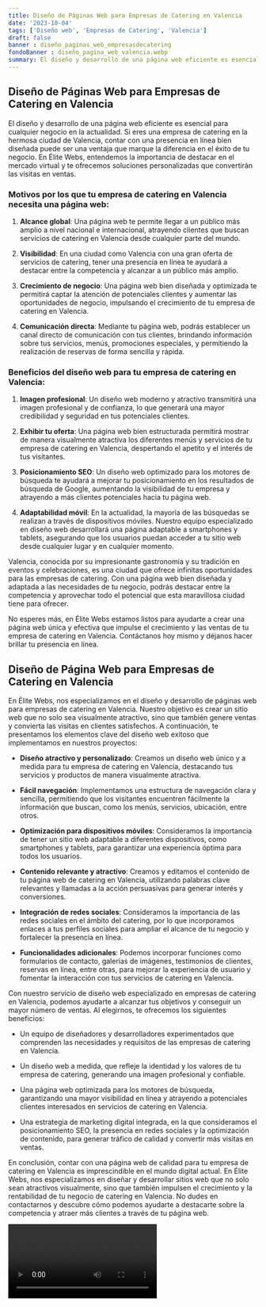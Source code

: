 ```yaml
---
title: Diseño de Páginas Web para Empresas de Catering en Valencia
date: '2023-10-04'
tags: ['Diseño web', 'Empresas de Catering', 'Valencia']
draft: false
banner : diseño_paginas_web_empresasdecatering
fondoBanner : diseño_pagina_web_valencia.webp
summary: El diseño y desarrollo de una página web eficiente es esencial para cualquier negocio en la actualidad. Si eres una empresa de catering en la hermosa ciudad de Valencia, contar con una presencia en línea bien diseñada puede ser una ventaja que marque la diferencia en el éxito de tu negocio. En Élite Webs, entendemos la importancia de destacar en el mercado virtual y te ofrecemos soluciones personalizadas que convertirán las visitas en ventas.
---
```


## **Diseño de Páginas Web para Empresas de Catering en Valencia**

El diseño y desarrollo de una página web eficiente es esencial para cualquier negocio en la actualidad. Si eres una empresa de catering en la hermosa ciudad de Valencia, contar con una presencia en línea bien diseñada puede ser una ventaja que marque la diferencia en el éxito de tu negocio. En Élite Webs, entendemos la importancia de destacar en el mercado virtual y te ofrecemos soluciones personalizadas que convertirán las visitas en ventas.

### **Motivos por los que tu empresa de catering en Valencia necesita una página web:**

1. **Alcance global**: Una página web te permite llegar a un público más amplio a nivel nacional e internacional, atrayendo clientes que buscan servicios de catering en Valencia desde cualquier parte del mundo.

2. **Visibilidad**: En una ciudad como Valencia con una gran oferta de servicios de catering, tener una presencia en línea te ayudará a destacar entre la competencia y alcanzar a un público más amplio.

3. **Crecimiento de negocio**: Una página web bien diseñada y optimizada te permitirá captar la atención de potenciales clientes y aumentar las oportunidades de negocio, impulsando el crecimiento de tu empresa de catering en Valencia.

4. **Comunicación directa**: Mediante tu página web, podrás establecer un canal directo de comunicación con tus clientes, brindando información sobre tus servicios, menús, promociones especiales, y permitiendo la realización de reservas de forma sencilla y rápida.

### **Beneficios del diseño web para tu empresa de catering en Valencia:**

1. **Imagen profesional**: Un diseño web moderno y atractivo transmitirá una imagen profesional y de confianza, lo que generará una mayor credibilidad y seguridad en tus potenciales clientes.

2. **Exhibir tu oferta**: Una página web bien estructurada permitirá mostrar de manera visualmente atractiva los diferentes menús y servicios de tu empresa de catering en Valencia, despertando el apetito y el interés de tus visitantes.

3. **Posicionamiento SEO**: Un diseño web optimizado para los motores de búsqueda te ayudará a mejorar tu posicionamiento en los resultados de búsqueda de Google, aumentando la visibilidad de tu empresa y atrayendo a más clientes potenciales hacia tu página web.

4. **Adaptabilidad móvil**: En la actualidad, la mayoría de las búsquedas se realizan a través de dispositivos móviles. Nuestro equipo especializado en diseño web desarrollará una página adaptable a smartphones y tablets, asegurando que los usuarios puedan acceder a tu sitio web desde cualquier lugar y en cualquier momento.

Valencia, conocida por su impresionante gastronomía y su tradición en eventos y celebraciones, es una ciudad que ofrece infinitas oportunidades para las empresas de catering. Con una página web bien diseñada y adaptada a las necesidades de tu negocio, podrás destacar entre la competencia y aprovechar todo el potencial que esta maravillosa ciudad tiene para ofrecer.

No esperes más, en Élite Webs estamos listos para ayudarte a crear una página web única y efectiva que impulse el crecimiento y las ventas de tu empresa de catering en Valencia. Contáctanos hoy mismo y déjanos hacer brillar tu presencia en línea.

<GifSeo />

<Cta />

## Diseño de Página Web para Empresas de Catering en Valencia

En Élite Webs, nos especializamos en el diseño y desarrollo de páginas web para empresas de catering en Valencia. Nuestro objetivo es crear un sitio web que no solo sea visualmente atractivo, sino que también genere ventas y convierta las visitas en clientes satisfechos. A continuación, te presentamos los elementos clave del diseño web exitoso que implementamos en nuestros proyectos:

- **Diseño atractivo y personalizado**: Creamos un diseño web único y a medida para tu empresa de catering en Valencia, destacando tus servicios y productos de manera visualmente atractiva.

- **Fácil navegación**: Implementamos una estructura de navegación clara y sencilla, permitiendo que los visitantes encuentren fácilmente la información que buscan, como los menús, servicios, ubicación, entre otros.

- **Optimización para dispositivos móviles**: Consideramos la importancia de tener un sitio web adaptable a diferentes dispositivos, como smartphones y tablets, para garantizar una experiencia óptima para todos los usuarios.

- **Contenido relevante y atractivo**: Creamos y editamos el contenido de tu página web de catering en Valencia, utilizando palabras clave relevantes y llamadas a la acción persuasivas para generar interés y conversiones.

- **Integración de redes sociales**: Consideramos la importancia de las redes sociales en el ámbito del catering, por lo que incorporamos enlaces a tus perfiles sociales para ampliar el alcance de tu negocio y fortalecer la presencia en línea.

- **Funcionalidades adicionales**: Podemos incorporar funciones como formularios de contacto, galerías de imágenes, testimonios de clientes, reservas en línea, entre otras, para mejorar la experiencia de usuario y fomentar la interacción con tus servicios de catering en Valencia.

Con nuestro servicio de diseño web especializado en empresas de catering en Valencia, podemos ayudarte a alcanzar tus objetivos y conseguir un mayor número de ventas. Al elegirnos, te ofrecemos los siguientes beneficios:

- Un equipo de diseñadores y desarrolladores experimentados que comprenden las necesidades y requisitos de las empresas de catering en Valencia.

- Un diseño web a medida, que refleje la identidad y los valores de tu empresa de catering, generando una imagen profesional y confiable.

- Una página web optimizada para los motores de búsqueda, garantizando una mayor visibilidad en línea y atrayendo a potenciales clientes interesados en servicios de catering en Valencia.

- Una estrategia de marketing digital integrada, en la que consideramos el posicionamiento SEO, la presencia en redes sociales y la optimización de contenido, para generar tráfico de calidad y convertir más visitas en ventas.

En conclusión, contar con una página web de calidad para tu empresa de catering en Valencia es imprescindible en el mundo digital actual. En Élite Webs, nos especializamos en diseñar y desarrollar sitios web que no solo sean atractivos visualmente, sino que también impulsen el crecimiento y la rentabilidad de tu negocio de catering en Valencia. No dudes en contactarnos y descubre cómo podemos ayudarte a destacarte sobre la competencia y atraer más clientes a través de tu página web.

<Video />

<CtaBot job='Empresas de Catering' city='Valencia'/>

<Gmaps query='Valencia+españa+maps' />